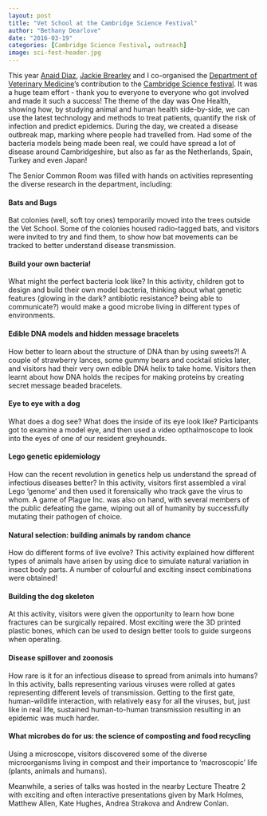 ```yaml
---
layout: post
title: "Vet School at the Cambridge Science Festival"
author: "Bethany Dearlove"
date: "2016-03-19"
categories: [Cambridge Science Festival, outreach]
image: sci-fest-header.jpg
---
```


This year [Anaid Diaz](https://twitter.com/AnaidDiazP), [Jackie Brearley](https://www.vet.cam.ac.uk/directory/jcb78@cam.ac.uk) and I co-organised the [Department of Veterinary Medicine](https://www.vet.cam.ac.uk/)'s contribution to the [Cambridge Science festival](https://www.sciencefestival.cam.ac.uk/). It was a huge team effort - thank you to everyone to everyone who got involved and made it such a success! The theme of the day was One Health, showing how, by studying animal and human health side-by-side, we can use the latest technology and methods to treat patients, quantify the risk of infection and predict epidemics. During the day, we created a disease outbreak map, marking where people had travelled from. Had some of the bacteria models being made been real, we could have spread a lot of disease around Cambridgeshire, but also as far as the Netherlands, Spain, Turkey and even Japan!

The Senior Common Room was filled with hands on activities representing the diverse research in the department, including:

#### Bats and Bugs

Bat colonies (well, soft toy ones) temporarily moved into the trees outside the Vet School. Some of the colonies housed radio-tagged bats, and visitors were invited to try and find them, to show how bat movements can be tracked to better understand disease transmission.

#### Build your own bacteria!

What might the perfect bacteria look like? In this activity, children got to design and build their own model bacteria, thinking about what genetic features (glowing in the dark? antibiotic resistance? being able to communicate?) would make a good microbe living in different types of environments.

#### Edible DNA models and hidden message bracelets

How better to learn about the structure of DNA than by using sweets?! A couple of strawberry lances, some gummy bears and cocktail sticks later, and visitors had their very own edible DNA helix to take home. Visitors then learnt about how DNA holds the recipes for making proteins by creating secret message beaded bracelets.

#### Eye to eye with a dog

What does a dog see? What does the inside of its eye look like? Participants got to examine a model eye, and then used a video opthalmoscope to look into the eyes of one of our resident greyhounds.

#### Lego genetic epidemiology

How can the recent revolution in genetics help us understand the spread of infectious diseases better? In this activity, visitors first assembled a viral Lego 'genome' and then used it forensically who track gave the virus to whom. A game of Plague Inc. was also on hand, with several members of the public defeating the game, wiping out all of humanity by successfully mutating their pathogen of choice.

#### Natural selection: building animals by random chance

How do different forms of live evolve? This activity explained how different types of animals have arisen by using dice to simulate natural variation in insect body parts. A number of colourful and exciting insect combinations were obtained!

#### Building the dog skeleton

At this activity, visitors were given the opportunity to learn how bone fractures can be surgically repaired. Most exciting were the 3D printed plastic bones, which can be used to design better tools to guide surgeons when operating.

#### Disease spillover and zoonosis

How rare is it for an infectious disease to spread from animals into humans? In this activity, balls representing various viruses were rolled at gates representing different levels of transmission. Getting to the first gate, human-wildlife interaction, with relatively easy for all the viruses, but, just like in real life, sustained human-to-human transmission resulting in an epidemic was much harder.

#### What microbes do for us: the science of composting and food recycling

Using a microscope, visitors discovered some of the diverse microorganisms living in compost and their importance to 'macroscopic' life (plants, animals and humans).

Meanwhile, a series of talks was hosted in the nearby Lecture Theatre 2 with exciting and often interactive presentations given by Mark Holmes, Matthew Allen, Kate Hughes, Andrea Strakova and Andrew Conlan.
